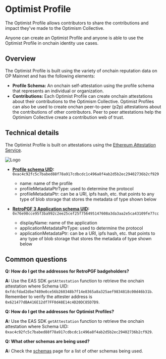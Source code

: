 # Optimist Profile

The Optimist Profile allows contributors to share the contributions and impact they've made to the Optimism Collective.

Anyone can create an Optimist Profile and anyone is able to use the Optimist Profile in onchain identity use cases.

## Overview
The Optimist Profile is built using the variety of onchain reputation data on OP Mainnet and has the following elements:

- **Profile Schema:** An onchain self-attestation using the profile schema that represents an individual or organization.
- **Contributions:** Each Optimist Profile can create onchain attestations about their contributions to the Optimism Collective. Optimist Profiles can also be used to create onchan peer-to-peer (p2p) attestations about the contributions of other contributors. Peer to peer attestations help the Optimism Collective create a contribution web of trust.

## Technical details
The Optimist Profile is built on attestations using the [Ethereum Attestation Service](technical-details/atst-v1). 

![Logo](public/img/op-mainnet/identity/profile.png)

- **[Profile schema UID](https://optimism.easscan.org/schema/view/0xac4c92fc5c7babed88f78a917cdbcdc1c496a8f4ab2d5b2ec29402736b2cf929):**  `​​0xac4c92fc5c7babed88f78a917cdbcdc1c496a8f4ab2d5b2ec29402736b2cf929`
    - name: name of the profile
    - profileMetadataPtrType: used to determine the protocol
    - profileMetadataPtr: can be a URI, ipfs hash, etc. that points to any type of blob storage that stores the metadata of type shown below

- **[RetroPGF 3 Application schema UID](https://optimism.easscan.org/schema/view/0x76e98cce95f3ba992c2ee25cef25f756495147608a3da3aa2e5ca43109fe77cc):** `0x76e98cce95f3ba992c2ee25cef25f756495147608a3da3aa2e5ca43109fe77cc`
    - displayName: name of the application
    - applicationMetadataPtrType: used to determine the protocol 
    - applicationMetadataPtr: can be a URI, ipfs hash, etc. that points to any type of blob storage that stores the metadata of type shown below

## Common questions

**Q: How do I get the addresses for RetroPGF badgeholders?**

**A:** Use the EAS SDK `getAttestation` function to retrieve the onchain attestation where Schema UID: `0xfdcfdad2dbe7489e0ce56b260348b7f14e8365a8a325aef9834818c00d46b31b`.
Remember to verify the attester address is `0x621477dBA416E12df7FF0d48E14c4D20DC85D7D9`. 

**Q: How do I get the addresses for Optimist Profiles?**

**A:** Use the EAS SDK `getAttestation` function to retrieve the onchain attestation where Schema UID: `0xac4c92fc5c7babed88f78a917cdbcdc1c496a8f4ab2d5b2ec29402736b2cf929`.

**Q: What other schemas are being used?**

**A:** Check the [schemas](schemas) page for a list of other schemas being used.

